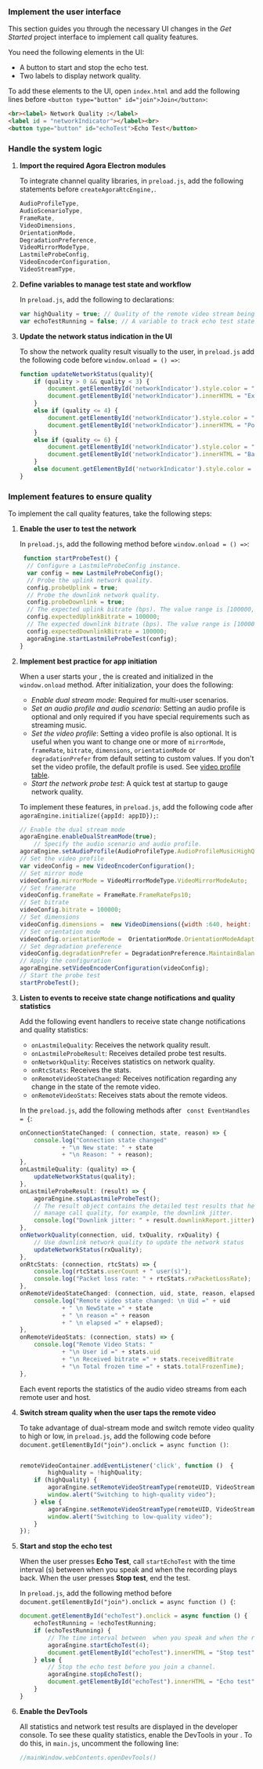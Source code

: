 <PlatformWrapper platform="electron">

### Implement the user interface

This section guides you through the necessary UI changes in the _Get Started_ project interface to implement call quality features.

You need the following elements in the UI:

* A button to start and stop the echo test.
* Two labels to display network quality.

To add these elements to the UI, open `index.html` and add the following lines before `<button type="button" id="join">Join</button>`:

```html
<br><label> Network Quality :</label>
<label id = "networkIndicator"></label><br>
<button type="button" id="echoTest">Echo Test</button>
```


### Handle the system logic

1. **Import the required Agora Electron modules**

    To integrate <Vg k="VSDK" /> channel quality libraries, in `preload.js`, add the following statements before `createAgoraRtcEngine,`.

    ```javascript
    AudioProfileType,
    AudioScenarioType,
    FrameRate,
    VideoDimensions,
    OrientationMode,
    DegradationPreference,
    VideoMirrorModeType,
    LastmileProbeConfig,
    VideoEncoderConfiguration,
    VideoStreamType,
    ```

1. **Define variables to manage test state and workflow**

    In `preload.js`, add the following to declarations:

    ```javascript
    var highQuality = true; // Quality of the remote video stream being played.
    var echoTestRunning = false; // A variable to track echo test state.
    ```

1. **Update the network status indication in the UI**

    To show the network quality result visually to the user, in `preload.js` add the following code before `window.onload = () =>`:

    ```javascript
    function updateNetworkStatus(quality){  
        if (quality > 0 && quality < 3) {
            document.getElementById('networkIndicator').style.color = "green";
            document.getElementById('networkIndicator').innerHTML = "Excellent";
        }
        else if (quality <= 4) {
            document.getElementById('networkIndicator').style.color = "yellow";
            document.getElementById('networkIndicator').innerHTML = "Poor";
        }
        else if (quality <= 6) {
            document.getElementById('networkIndicator').style.color = "red";
            document.getElementById('networkIndicator').innerHTML = "Bad";
        }
        else document.getElementById('networkIndicator').style.color = "white";
    }
    ```

### Implement features to ensure quality

To implement the call quality features, take the following steps:

1. **Enable the user to test the network**

    In `preload.js`, add the following method before `window.onload = () =>`:

    ```javascript
     function startProbeTest() {
      // Configure a LastmileProbeConfig instance.
      var config = new LastmileProbeConfig();
      // Probe the uplink network quality.
      config.probeUplink = true;
      // Probe the downlink network quality.
      config.probeDownlink = true;
      // The expected uplink bitrate (bps). The value range is [100000,5000000].
      config.expectedUplinkBitrate = 100000;
      // The expected downlink bitrate (bps). The value range is [100000,5000000].
      config.expectedDownlinkBitrate = 100000;
      agoraEngine.startLastmileProbeTest(config);
    }
    ```

1. **Implement best practice for app initiation**

    When a user starts your <Vpl k="CLIENT" />, the <Vg k="ENGINE" /> is created and initialized in the `window.onload` method. After initialization, your <Vpl k="CLIENT" /> does the following:

    * _Enable dual stream mode_: Required for multi-user scenarios.
    * _Set an audio profile and audio scenario_: Setting an audio profile is optional and only required if you have special requirements such as streaming music.
    * _Set the video profile_: Setting a video profile is also optional. It is useful when you want to change one or more of `mirrorMode`, `frameRate`, `bitrate`, `dimensions`, `orientationMode` or `degradationPrefer` from default setting to custom values.
       If you don't set the video profile, the default profile is used. See [video profile table](#video-profile-table).
    * _Start the network probe test_: A quick test at startup to gauge network quality.

    To implement these features, in `preload.js`, add the following code after `agoraEngine.initialize({appId: appID});`:

    ```javascript
    // Enable the dual stream mode
    agoraEngine.enableDualStreamMode(true);
        // Specify the audio scenario and audio profile.
    agoraEngine.setAudioProfile(AudioProfileType.AudioProfileMusicHighQualityStereo,AudioScenarioType.AudioScenarioGameStreaming);
    // Set the video profile
    var videoConfig = new VideoEncoderConfiguration();
    // Set mirror mode
    videoConfig.mirrorMode = VideoMirrorModeType.VideoMirrorModeAuto;
    // Set framerate
    videoConfig.frameRate = FrameRate.FrameRateFps10;
    // Set bitrate
    videoConfig.bitrate = 100000;
    // Set dimensions
    videoConfig.dimensions =  new VideoDimensions({width :640, height: 360});
    // Set orientation mode
    videoConfig.orientationMode =  OrientationMode.OrientationModeAdaptive;
    // Set degradation preference
    videoConfig.degradationPrefer = DegradationPreference.MaintainBalanced;
    // Apply the configuration
    agoraEngine.setVideoEncoderConfiguration(videoConfig);
    // Start the probe test
    startProbeTest();
    ```

1. **Listen to <Vg k="ENGINE" /> events to receive state change notifications and quality statistics**

    Add the following event handlers to receive state change notifications and quality statistics:

    * `onLastmileQuality`: Receives the network quality result.
    * `onLastmileProbeResult`: Receives detailed probe test results.
    * `onNetworkQuality`: Receives statistics on network quality.
    * `onRtcStats`: Receives the <Vg k="ENGINE" /> stats.
    * `onRemoteVideoStateChanged`: Receives notification regarding any change in the state of the remote video.
    * `onRemoteVideoStats`: Receives stats about the remote videos.

    In the `preload.js`, add the following methods after ` const EventHandles = {`:

    ```javascript
    onConnectionStateChanged: ( connection, state, reason) => {
        console.log("Connection state changed"
                + "\n New state: " + state
                + "\n Reason: " + reason);
    },
    onLastmileQuality: (quality) => {   
        updateNetworkStatus(quality);
    },
    onLastmileProbeResult: (result) => {   
        agoraEngine.stopLastmileProbeTest();
        // The result object contains the detailed test results that help you
        // manage call quality, for example, the downlink jitter.
        console.log("Downlink jitter: " + result.downlinkReport.jitter);
    },
    onNetworkQuality(connection, uid, txQuality, rxQuality) {
        // Use downlink network quality to update the network status
        updateNetworkStatus(rxQuality);
    },
    onRtcStats: (connection, rtcStats) => {
        console.log(rtcStats.userCount + " user(s)");
        console.log("Packet loss rate: " + rtcStats.rxPacketLossRate);
    },
    onRemoteVideoStateChanged: (connection, uid, state, reason, elapsed) => {
        console.log("Remote video state changed: \n Uid =" + uid
                + " \n NewState =" + state
                + " \n reason =" + reason
                + " \n elapsed =" + elapsed);
    },
    onRemoteVideoStats: (connection, stats) => {
        console.log("Remote Video Stats: "
                + "\n User id =" + stats.uid
                + "\n Received bitrate =" + stats.receivedBitrate
                + "\n Total frozen time =" + stats.totalFrozenTime);
    },
    ```

    Each event reports the statistics of the audio video streams from each remote user and host. 


1. **Switch stream quality when the user taps the remote video**

    To take advantage of dual-stream mode and switch remote video quality to high or low, in `preload.js`, add the following code before `document.getElementById("join").onclick = async function ()`:

    ```javascript
    
    remoteVideoContainer.addEventListener('click', function ()  {
            highQuality = !highQuality;
        if (highQuality) {
            agoraEngine.setRemoteVideoStreamType(remoteUID, VideoStreamType.VideoStreamHigh);
            window.alert("Switching to high-quality video");
        } else {
            agoraEngine.setRemoteVideoStreamType(remoteUID, VideoStreamType.VideoStreamLow);
            window.alert("Switching to low-quality video");
        }
    });
    ```
1. **Start and stop the echo test**
    
    When the user presses **Echo Test**, call `startEchoTest` with the time interval (s) between when you speak and when the recording plays back. When the user presses **Stop test**, end the test.
    
    In `preload.js`, add the following method before `document.getElementById("join").onclick = async function () {`:
    ```javascript
    document.getElementById("echoTest").onclick = async function () {
        echoTestRunning = !echoTestRunning;
        if (echoTestRunning) {
            // The time interval between  when you speak and when the recording plays back is 4 second.
            agoraEngine.startEchoTest(4);
            document.getElementById("echoTest").innerHTML = "Stop test";
        } else {
            // Stop the echo test before you join a channel.
            agoraEngine.stopEchoTest();
            document.getElementById("echoTest").innerHTML = "Echo test";
        }
    }
    
    ```

1. **Enable the DevTools**

    All statistics and network test results are displayed in the developer console. To see these quality statistics, enable the DevTools in your <Vpl k="CLIENT" />. To do this, in `main.js`, uncomment the following line:
    
    ```javascript
    //mainWindow.webContents.openDevTools()
    ```

</PlatformWrapper>
